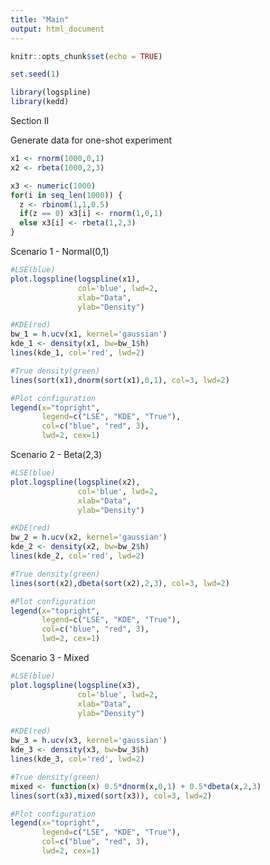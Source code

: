 ```yaml
---
title: "Main"
output: html_document
---
```


```r
knitr::opts_chunk$set(echo = TRUE)
```

```r
set.seed(1)

library(logspline)
library(kedd)
```

Section II

Generate data for one-shot experiment
```r
x1 <- rnorm(1000,0,1)
x2 <- rbeta(1000,2,3)

x3 <- numeric(1000)
for(i in seq_len(1000)) {
  z <- rbinom(1,1,0.5)
  if(z == 0) x3[i] <- rnorm(1,0,1)
  else x3[i] <- rbeta(1,2,3)
}
```

Scenario 1 - Normal(0,1)
```r
#LSE(blue)
plot.logspline(logspline(x1), 
               col='blue', lwd=2, 
               xlab="Data", 
               ylab="Density")

#KDE(red)
bw_1 = h.ucv(x1, kernel='gaussian')
kde_1 <- density(x1, bw=bw_1$h)
lines(kde_1, col='red', lwd=2)

#True density(green)
lines(sort(x1),dnorm(sort(x1),0,1), col=3, lwd=2)

#Plot configuration
legend(x="topright",
       legend=c("LSE", "KDE", "True"),
       col=c("blue", "red", 3), 
       lwd=2, cex=1)
```

Scenario 2 - Beta(2,3)
```r
#LSE(blue)
plot.logspline(logspline(x2), 
               col='blue', lwd=2, 
               xlab="Data", 
               ylab="Density")

#KDE(red)
bw_2 = h.ucv(x2, kernel='gaussian')
kde_2 <- density(x2, bw=bw_2$h)
lines(kde_2, col='red', lwd=2)

#True density(green)
lines(sort(x2),dbeta(sort(x2),2,3), col=3, lwd=2)

#Plot configuration
legend(x="topright",
       legend=c("LSE", "KDE", "True"),
       col=c("blue", "red", 3), 
       lwd=2, cex=1)
```

Scenario 3 - Mixed
```r
#LSE(blue)
plot.logspline(logspline(x3), 
               col='blue', lwd=2, 
               xlab="Data", 
               ylab="Density")

#KDE(red)
bw_3 = h.ucv(x3, kernel='gaussian')
kde_3 <- density(x3, bw=bw_3$h)
lines(kde_3, col='red', lwd=2)

#True density(green)
mixed <- function(x) 0.5*dnorm(x,0,1) + 0.5*dbeta(x,2,3)
lines(sort(x3),mixed(sort(x3)), col=3, lwd=2)

#Plot configuration
legend(x="topright",
       legend=c("LSE", "KDE", "True"),
       col=c("blue", "red", 3), 
       lwd=2, cex=1)
```
